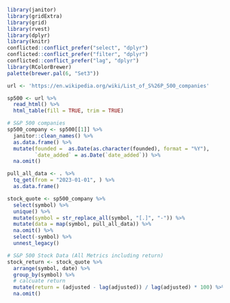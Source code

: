 
```r
library(janitor)
library(gridExtra)
library(grid)
library(rvest)
library(dplyr)
library(knitr)
conflicted::conflict_prefer("select", "dplyr")
conflicted::conflict_prefer("filter", "dplyr")
conflicted::conflict_prefer("lag", "dplyr")
library(RColorBrewer)
palette(brewer.pal(6, "Set3"))

url <- 'https://en.wikipedia.org/wiki/List_of_S%26P_500_companies'

sp500 <- url %>%
  read_html() %>%
  html_table(fill = TRUE, trim = TRUE)

# S&P 500 companies
sp500_company <- sp500[[1]] %>%
  janitor::clean_names() %>%
  as.data.frame() %>%
  mutate(founded =  as.Date(as.character(founded), format = "%Y"),
         `date_added` = as.Date(`date_added`)) %>%
  na.omit()

pull_all_data <- . %>%
  tq_get(from = "2023-01-01", ) %>%
  as.data.frame()

stock_quote <- sp500_company %>% 
  select(symbol) %>% 
  unique() %>%
  mutate(symbol = str_replace_all(symbol, "[.]", "-")) %>%
  mutate(data = map(symbol, pull_all_data)) %>%
  na.omit() %>%
  select(-symbol) %>%
  unnest_legacy()

# S&P 500 Stock Data (All Metrics including return)
stock_return <- stock_quote %>%
  arrange(symbol, date) %>%
  group_by(symbol) %>%
  # calcuate return
  mutate(return = (adjusted - lag(adjusted)) / lag(adjusted) * 100) %>%
  na.omit()

```


